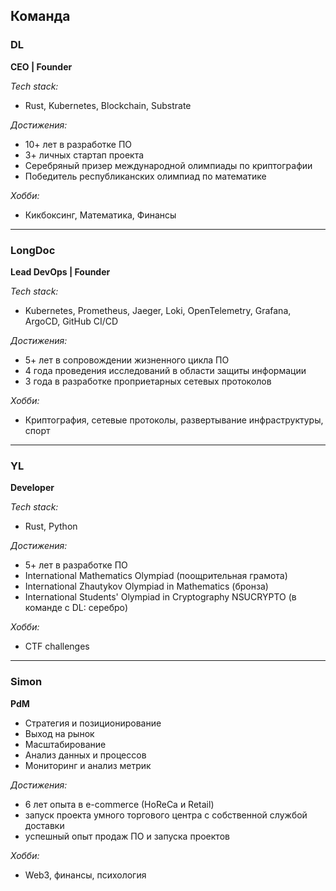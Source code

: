 ## Команда

### DL  
**CEO | Founder**

*Tech stack:*

- Rust, Kubernetes, Blockchain, Substrate

*Достижения:*
- 10+ лет в разработке ПО
- 3+ личных стартап проекта
- Серебряный призер международной олимпиады по криптографии
- Победитель республиканских олимпиад по математике

*Хобби:*
- Кикбоксинг, Математика, Финансы
---
### LongDoc 
**Lead DevOps | Founder**

*Tech stack:*

- Kubernetes, Prometheus, Jaeger, Loki, OpenTelemetry, Grafana, ArgoCD, GitHub CI/CD

*Достижения:*
- 5+ лет в сопровождении жизненного цикла ПО
- 4 года проведения исследований в области защиты информации
- 3 года в разработке проприетарных сетевых протоколов

*Хобби:*
- Криптография, сетевые протоколы, развертывание инфраструктуры, спорт
---
### YL

**Developer**

*Tech stack:*
- Rust, Python

*Достижения:*
- 5+ лет в разработке ПО
- International Mathematics Olympiad (поощрительная грамота)
- International Zhautykov Olympiad in Mathematics (бронза)
- International Students' Olympiad in Cryptography NSUCRYPTO (в команде с DL: серебро)

*Хобби:*
- CTF challenges
---
### Simon 

**PdM**

- Стратегия и позиционирование
- Выход на рынок
- Масштабирование
- Анализ данных и процессов
- Мониторинг и анализ метрик

*Достижения:*
- 6 лет опыта в e-commerce (HoReCa и Retail)
- запуск проекта умного торгового центра с собственной службой доставки
- успешный опыт продаж ПО и запуска проектов

*Хобби:*
- Web3, финансы, психология